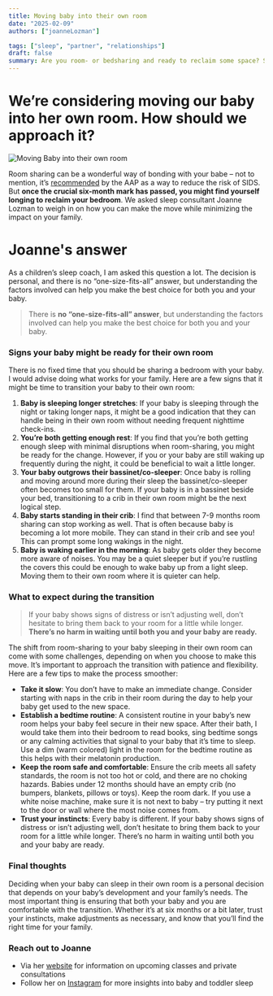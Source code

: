 ```yaml
---
title: Moving baby into their own room
date: "2025-02-09"
authors: ["joanneLozman"]

tags: ["sleep", "partner", "relationships"]
draft: false
summary: Are you room- or bedsharing and ready to reclaim some space? Sleep consultant Joanne Lozman covers signs and an action plan for moving your baby into their own room.
---
```


# We’re considering moving our baby into her own room. How should we approach it?

![Moving Baby into their own room](/static/images/advice/kevin-liang-xBLv_ddXr8k-unsplash.jpg)

Room sharing can be a wonderful way of bonding with your babe – not to mention, it’s [recommended](https://publications.aap.org/pediatrics/article/150/1/e2022057990/188304/Sleep-Related-Infant-Deaths-Updated-2022) by the AAP as a way to reduce the risk of SIDS. But **once the crucial six-month mark has passed, you might find yourself longing to reclaim your bedroom**. We asked sleep consultant Joanne Lozman to weigh in on how you can make the move while minimizing the impact on your family.

# Joanne's answer

As a children’s sleep coach, I am asked this question a lot. The decision is personal, and there is no “one-size-fits-all” answer, but understanding the factors involved can help you make the best choice for both you and your baby.

> There is **no “one-size-fits-all” answer**, but understanding the factors involved can help you make the best choice for both you and your baby.

### Signs your baby might be ready for their own room

There is no fixed time that you should be sharing a bedroom with your baby. I would advise doing what works for your family. Here are a few signs that it might be time to transition your baby to their own room:

1. **Baby is sleeping longer stretches**: If your baby is sleeping through the night or taking longer naps, it might be a good indication that they can handle being in their own room without needing frequent nighttime check-ins.
2. **You’re both getting enough rest**: If you find that you’re both getting enough sleep with minimal disruptions when room-sharing, you might be ready for the change. However, if you or your baby are still waking up frequently during the night, it could be beneficial to wait a little longer.
3. **Your baby outgrows their bassinet/co-sleeper**: Once baby is rolling and moving around more during their sleep the bassinet/co-sleeper often becomes too small for them. If your baby is in a bassinet beside your bed, transitioning to a crib in their own room might be the next logical step.
4. **Baby starts standing in their crib**: I find that between 7-9 months room sharing can stop working as well. That is often because baby is becoming a lot more mobile. They can stand in their crib and see you! This can prompt some long wakings in the night.
5. **Baby is waking earlier in the morning**: As baby gets older they become more aware of noises. You may be a quiet sleeper but if you’re rustling the covers this could be enough to wake baby up from a light sleep. Moving them to their own room where it is quieter can help.

### What to expect during the transition

> If your baby shows signs of distress or isn’t adjusting well, don’t hesitate to bring them back to your room for a little while longer. **There’s no harm in waiting until both you and your baby are ready.**

The shift from room-sharing to your baby sleeping in their own room can come with some challenges, depending on when you choose to make this move. It’s important to approach the transition with patience and flexibility. Here are a few tips to make the process smoother:

- **Take it slow**: You don’t have to make an immediate change. Consider starting with naps in the crib in their room during the day to help your baby get used to the new space.
- **Establish a bedtime routine**: A consistent routine in your baby’s new room helps your baby feel secure in their new space. After their bath, I would take them into their bedroom to read books, sing bedtime songs or any calming activities that signal to your baby that it’s time to sleep. Use a dim (warm colored) light in the room for the bedtime routine as this helps with their melatonin production.
- **Keep the room safe and comfortable**: Ensure the crib meets all safety standards, the room is not too hot or cold, and there are no choking hazards. Babies under 12 months should have an empty crib (no bumpers, blankets, pillows or toys). Keep the room dark. If you use a white noise machine, make sure it is not next to baby – try putting it next to the door or wall where the most noise comes from.
- **Trust your instincts**: Every baby is different. If your baby shows signs of distress or isn’t adjusting well, don’t hesitate to bring them back to your room for a little while longer. There’s no harm in waiting until both you and your baby are ready.

### Final thoughts

Deciding when your baby can sleep in their own room is a personal decision that depends on your baby’s development and your family’s needs. The most important thing is ensuring that both your baby and you are comfortable with the transition. Whether it’s at six months or a bit later, trust your instincts, make adjustments as necessary, and know that you’ll find the right time for your family.

### Reach out to Joanne

- Via her [website](https://joannelozmanconsulting.com/) for information on upcoming classes and private consultations
- Follow her on [Instagram](https://www.instagram.com/joannelozmansleep) for more insights into baby and toddler sleep
